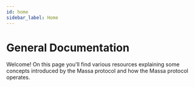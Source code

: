 ```yaml
---
id: home
sidebar_label: Home
---
```



# General Documentation

Welcome! On this page you'll find various resources explaining some concepts introduced by the Massa protocol and how the Massa protocol operates.

<FeatureList>
  <Feature
    url="./architecture/basic-concepts"
    title="Basic Concepts"
    content="Learn the basics of Massa, from addresses to smart contracts."
    icon="📚"
  />
  <Feature
    url="./architecture/node-architecture"
    title="Node Architecture"
    content="Learn the inner workings of a Massa node."
    icon="🖥"
  />
  <Feature
    url="./bootstrap"
    title="Bootstrapping in Massa"
    content="Learn how bootstrapping works in Massa."
    icon="🌐"
  />
  <Feature
    url="./storage-costs"
    title="Storage Costs"
    content="Learn how storage costs work."
    icon="🏦"
  />
  <Feature
    url="./gas"
    title="Gas"
    content="Learn how gas works."
    icon="⛽"
  />
  <Feature
    url="./asc/intro"
    title="Autonomous Smart Contracts"
    content="Learn how Massa automates smart contract execution."
    icon="🤖"
  />
  <Feature
    url="./operation-format-execution"
    title="Detailed operation format and execution"
    content="Documentation about operation serialization and execution sequences."
    icon="⚙️"
  />
  <Feature
    url="https://arxiv.org/abs/1803.09029"
    title="Technical Whitepaper"
    content="Read the research paper behind Massa."
    icon="📄"
  />
  <Feature
    url="./tokenomics"
    title="Tokenomics"
    content="Learn the economics related to the Massa token."
    icon="🪙"
  />
</FeatureList>

